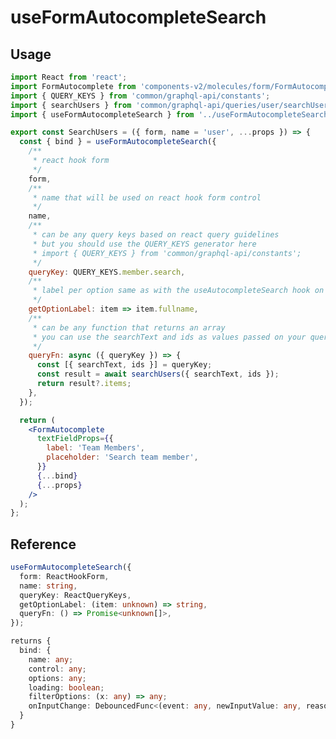 # useFormAutocompleteSearch

<Meta title="hooks/useFormAutocompleteSearch" />

## Usage

```jsx
import React from 'react';
import FormAutocomplete from 'components-v2/molecules/form/FormAutocomplete';
import { QUERY_KEYS } from 'common/graphql-api/constants';
import { searchUsers } from 'common/graphql-api/queries/user/searchUsers';
import { useFormAutocompleteSearch } from '../useFormAutocompleteSearch';

export const SearchUsers = ({ form, name = 'user', ...props }) => {
  const { bind } = useFormAutocompleteSearch({
    /**
     * react hook form
     */
    form,
    /**
     * name that will be used on react hook form control
     */
    name,
    /**
     * can be any query keys based on react query guidelines
     * but you should use the QUERY_KEYS generator here
     * import { QUERY_KEYS } from 'common/graphql-api/constants';
     */
    queryKey: QUERY_KEYS.member.search,
    /**
     * label per option same as with the useAutocompleteSearch hook on material ui
     */
    getOptionLabel: item => item.fullname,
    /**
     * can be any function that returns an array
     * you can use the searchText and ids as values passed on your queryFn
     */
    queryFn: async ({ queryKey }) => {
      const [{ searchText, ids }] = queryKey;
      const result = await searchUsers({ searchText, ids });
      return result?.items;
    },
  });

  return (
    <FormAutocomplete
      textFieldProps={{
        label: 'Team Members',
        placeholder: 'Search team member',
      }}
      {...bind}
      {...props}
    />
  );
};
```

## Reference

```ts
useFormAutocompleteSearch({
  form: ReactHookForm,
  name: string,
  queryKey: ReactQueryKeys,
  getOptionLabel: (item: unknown) => string,
  queryFn: () => Promise<unknown[]>,
});

returns {
  bind: {
    name: any;
    control: any;
    options: any;
    loading: boolean;
    filterOptions: (x: any) => any;
    onInputChange: DebouncedFunc<(event: any, newInputValue: any, reason: any) => void>;
  }
}
```

